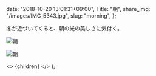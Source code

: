 
  date: "2018-10-20 13:01:31+09:00",
  Title: "朝",
  share_img: "/images/IMG_5343.jpg",
  slug: "morning",
};

冬が近づいてくると、朝の光の美しさに気付く。

![朝](/images/IMG_5343.jpg)

![朝](/images/IMG_5344.jpg)

  <>
    <Head>
      <title>{meta.Title} | 異郷好実</title>
    </Head>
    <PostLayout meta={meta}>{children}</PostLayout>
  </>
);
